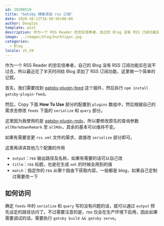 ```yaml
---
id: 20200519
title: "Gatsby 博客添加 rss 订阅"
date: 2020-10-12T16:50:56+08:00
author: Douglas
template: post
description: 作为一个 RSS Reader 的忠实信奉者，自己的 Blog 没有 RSS 订阅功能实在说不过去，所以最近花了半天时间给 Blog 添加了 RSS 订阅功能，这里做一个简单的记叙。
image: ../images/blog/buchtipps.jpg
categories:
  - Blog
locale: zh_CN
---
```


作为一个 RSS Reader 的忠实信奉者，自己的 Blog 没有 RSS 订阅功能实在说不过去，所以最近花了半天时间给 Blog 添加了 RSS 订阅功能，这里做一个简单的记叙。

首先，我们需要找到 [gatsby-plugin-feed](https://github.com/gatsbyjs/gatsby/tree/master/packages/gatsby-plugin-feed) 这个插件，然后执行 `npm install gatsby-plugin-feed`。

然后，Copy 下面 **How To Use** 部分的配置到 `plugins` 数组中，然后根据自己的需求去修改 `feeds` 下面的 `serialize` 和 `query` 部分。

这里因为我使用的是 [gatsby-plugin-mdx](https://github.com/gatsbyjs/gatsby/tree/master/packages/gatsby-plugin-mdx)，所以要修改原先的查询参数 `allMarkdownRemark` 至 `allMdx`，其余的基本可以维持不变。

如果有需要变更 `rss.xml` 文件的需求，直接改 `serialize` 部分即可。

这里再讲讲其他几个配置的作用

* `output`：rss 输出路径及名称，如果有需要的话可以自己改
* `title`：rss 标题，也是在生成 `xml` 的时候会用到的值
* `match`：指定你的 rss 从哪个路由下获取内容，一般都是 blog，如果自己定制过需要改一下

## 如何访问

确定 `feeds` 中的 `serialize` 和 `query` 写的没有问题的话，就可以通过 `output` 预先设定的路径访问了。不过需要注意的是，rss 仅会在生产环境下启用，因此如果需要调试的话，需要执行 `gatsby build && gatsby serve`。
